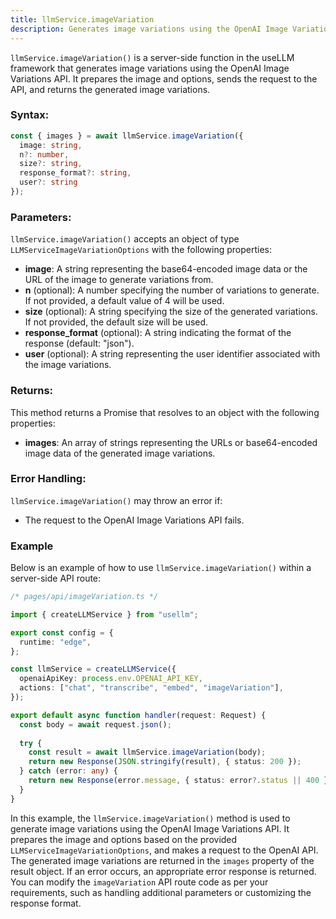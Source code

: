 ```yaml
---
title: llmService.imageVariation
description: Generates image variations using the OpenAI Image Variations API
---
```


`llmService.imageVariation()` is a server-side function in the useLLM framework that generates image variations using the OpenAI Image Variations API. It prepares the image and options, sends the request to the API, and returns the generated image variations.

### Syntax:

```typescript
const { images } = await llmService.imageVariation({
  image: string,
  n?: number,
  size?: string,
  response_format?: string,
  user?: string
});
```

### Parameters:

`llmService.imageVariation()` accepts an object of type `LLMServiceImageVariationOptions` with the following properties:

- **image**: A string representing the base64-encoded image data or the URL of the image to generate variations from.
- **n** (optional): A number specifying the number of variations to generate. If not provided, a default value of 4 will be used.
- **size** (optional): A string specifying the size of the generated variations. If not provided, the default size will be used.
- **response_format** (optional): A string indicating the format of the response (default: "json").
- **user** (optional): A string representing the user identifier associated with the image variations.

### Returns:

This method returns a Promise that resolves to an object with the following properties:

- **images**: An array of strings representing the URLs or base64-encoded image data of the generated image variations.

### Error Handling:

`llmService.imageVariation()` may throw an error if:

- The request to the OpenAI Image Variations API fails.

### Example

Below is an example of how to use `llmService.imageVariation()` within a server-side API route:

```typescript
/* pages/api/imageVariation.ts */

import { createLLMService } from "usellm";

export const config = {
  runtime: "edge",
};

const llmService = createLLMService({
  openaiApiKey: process.env.OPENAI_API_KEY,
  actions: ["chat", "transcribe", "embed", "imageVariation"],
});

export default async function handler(request: Request) {
  const body = await request.json();
  
  try {
    const result = await llmService.imageVariation(body);
    return new Response(JSON.stringify(result), { status: 200 });
  } catch (error: any) {
    return new Response(error.message, { status: error?.status || 400 });
  }
}
```

In this example, the `llmService.imageVariation()` method is used to generate image variations using the OpenAI Image Variations API. It prepares the image and options based on the provided `LLMServiceImageVariationOptions`, and makes a request to the OpenAI API. The generated image variations are returned in the `images` property of the result object. If an error occurs, an appropriate error response is returned. You can modify the `imageVariation` API route code as per your requirements, such as handling additional parameters or customizing the response format.